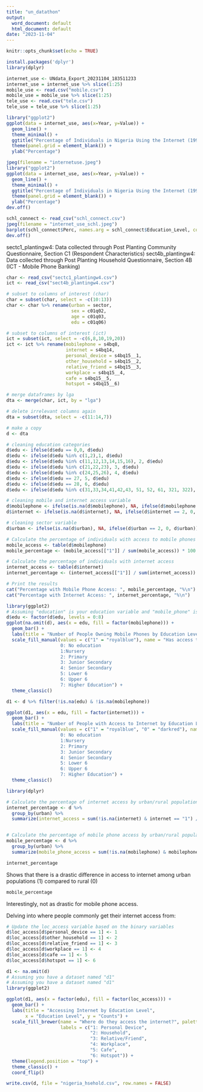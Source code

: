 ```yaml
---
title: "un_datathon"
output:
  word_document: default
  html_document: default
date: "2023-11-04"
---
```


```r
knitr::opts_chunk$set(echo = TRUE)
```
```r
install.packages('dplyr')
library(dplyr)
```

```r
internet_use <- UNdata_Export_20231104_183511233
internet_use = internet_use %>% slice(1:25)
mobile_use <- read.csv("mobile.csv")
mobile_use = mobile_use %>% slice(1:25)
tele_use <- read.csv("tele.csv")
tele_use = tele_use %>% slice(1:25)

library("ggplot2")
ggplot(data = internet_use, aes(x=Year, y=Value)) + 
  geom_line() +
  theme_minimal() +
  ggtitle("Percentage of Individuals in Nigeria Using the Internet (1990-2014)") +
  theme(panel.grid = element_blank()) + 
  ylab("Percentage")  
```

```r
jpeg(filename = "internetuse.jpeg")
library("ggplot2")
ggplot(data = internet_use, aes(x=Year, y=Value)) + 
  geom_line() +
  theme_minimal() +
  ggtitle("Percentage of Individuals in Nigeria Using the Internet (1990-2014)") +
  theme(panel.grid = element_blank()) + 
  ylab("Percentage")  
dev.off()
```

```r
schl_connect <- read_csv("schl_connect.csv")
jpeg(filename = "internet_use_schl.jpeg")
barplot(schl_connect$Perc, names.arg = schl_connect$Education_Level, col = "darkblue", xlab = "Education Level", ylab = "Percentage", main = "Percentage of Children with\nInternet Connection at home by Education Level")
dev.off()
```

sectc1_plantingw4: Data collected through Post Planting Community Questionnaire, Section C1 (Respondent Characteristics)
sect4b_plantingw4: Data collected through Post Planting Household Questionnaire, Section 4B (ICT - Mobile Phone Banking)

```r
char <- read_csv("sectc1_plantingw4.csv")
ict <- read_csv("sect4b_plantingw4.csv")
```
```r
# subset to columns of interest (char)
char = subset(char, select = -c(10:13))
char <- char %>% rename(urban = sector,
                        sex = c01q02,
                        age = c01q03,
                        edu = c01q06)

# subset to columns of interest (ict)
ict = subset(ict, select = -c(6,8,10,19,20))
ict <- ict %>% rename(mobilephone = s4bq8,
                      internet = s4bq14,
                      personal_device = s4bq15__1,
                      other_household = s4bq15__2,
                      relative_friend = s4bq15__3,
                      workplace = s4bq15__4,
                      cafe = s4bq15__5,
                      hotspot = s4bq15__6)

# merge dataframes by lga
dta <- merge(char, ict, by = "lga")

# delete irrelevant columns again
dta = subset(dta, select = -c(11:14,7))

# make a copy
d <- dta

# cleaning education categories
d$edu <- ifelse(d$edu == 0,0, d$edu)
d$edu <- ifelse(d$edu %in% c(1,2),1, d$edu)
d$edu <- ifelse(d$edu %in% c(11,12,13,14,15,16), 2, d$edu)
d$edu <- ifelse(d$edu %in% c(21,22,23), 3, d$edu)
d$edu <- ifelse(d$edu %in% c(24,25,26), 4, d$edu)
d$edu <- ifelse(d$edu == 27, 5, d$edu)
d$edu <- ifelse(d$edu == 28, 6, d$edu)
d$edu <- ifelse(d$edu %in% c(31,33,34,41,42,43, 51, 52, 61, 321, 322), 7, d$edu)

# cleaning mobile and internet access variable
d$mobilephone <- ifelse(is.na(d$mobilephone), NA, ifelse(d$mobilephone == 2, 0, d$mobilephone))
d$internet <- ifelse(is.na(d$internet), NA, ifelse(d$internet == 2, 0, d$internet))

# cleaning sector variable
d$urban <- ifelse(is.na(d$urban), NA, ifelse(d$urban == 2, 0, d$urban))
```

```r
# Calculate the percentage of individuals with access to mobile phones
mobile_access <- table(d$mobilephone)
mobile_percentage <- (mobile_access[["1"]] / sum(mobile_access)) * 100

# Calculate the percentage of individuals with internet access
internet_access <- table(d$internet)
internet_percentage <- (internet_access[["1"]] / sum(internet_access)) * 100

# Print the results
cat("Percentage with Mobile Phone Access: ", mobile_percentage, "%\n")
cat("Percentage with Internet Access: ", internet_percentage, "%\n")

```

```r
library(ggplot2)
# Assuming "education" is your education variable and "mobile_phone" is the mobile phone ownership variable (1 for owning)
d$edu <- factor(d$edu, levels = 0:8)
ggplot(na.omit(d), aes(x = edu, fill = factor(mobilephone))) +
  geom_bar() +
  labs(title = "Number of People Owning Mobile Phones by Education Level", x = "Education Level", y = "Count") +
  scale_fill_manual(values = c("1" = "royalblue"), name = "Has access to a mobile phone 
                    0: No education
                    1:Nursery
                    2: Primary
                    3: Junior Secondary
                    4: Senior Secondary
                    5: Lower 6
                    6: Upper 6
                    7: Higher Education") +
  theme_classic() 
```

```r
d1 <- d %>% filter(!is.na(edu) & !is.na(mobilephone))

ggplot(d1, aes(x = edu, fill = factor(internet))) +
  geom_bar() +
  labs(title = "Number of People with Access to Internet by Education Level", x = "Education Level", y = "Count") +
  scale_fill_manual(values = c("1" = "royalblue", "0" = "darkred"), name = "Has access to internet 
                    0: No education
                    1:Nursery
                    2: Primary
                    3: Junior Secondary
                    4: Senior Secondary
                    5: Lower 6
                    6: Upper 6
                    7: Higher Education") +
  theme_classic()
```

```r
library(dplyr)

# Calculate the percentage of internet access by urban/rural population
internet_percentage <- d %>%
  group_by(urban) %>%
  summarize(internet_access = sum(!is.na(internet) & internet == "1") / sum(!is.na(internet)))


# Calculate the percentage of mobile phone access by urban/rural population
mobile_percentage <- d %>%
  group_by(urban) %>%
  summarize(mobile_phone_access = sum(!is.na(mobilephone) & mobilephone == "1") / sum(!is.na(mobilephone)))
```

```r
internet_percentage
```
Shows that there is a drastic difference in access to internet among urban populations (1) compared to rural (0)

```r
mobile_percentage
```
Interestingly, not as drastic for mobile phone access. 

Delving into where people commonly get their internet access from:
```r
# Update the loc_access variable based on the binary variables
d$loc_access[d$personal_device == 1] <- 1
d$loc_access[d$other_household == 1] <- 2
d$loc_access[d$relative_friend == 1] <- 3
d$loc_access[d$workplace == 1] <- 4
d$loc_access[d$cafe == 1] <- 5
d$loc_access[d$hotspot == 1] <- 6

d1 <- na.omit(d)
# Assuming you have a dataset named "d1"
# Assuming you have a dataset named "d1"
library(ggplot2)

ggplot(d1, aes(x = factor(edu), fill = factor(loc_access))) +
  geom_bar() +
  labs(title = "Accessing Internet by Education Level",
       x = "Education Level", y = "Counts") +
  scale_fill_brewer(name = "Where do they access the internet?", palette = "Spectral", 
                    labels = c("1: Personal Device", 
                               "2: Household", 
                               "3: Relative/Friend",
                               "4: Workplace",
                               "5: Cafe",
                               "6: Hotspot")) +
  theme(legend.position = "top") +
  theme_classic() +
  coord_flip()

```
```r
write.csv(d, file = "nigeria_hsehold.csv", row.names = FALSE)
```
